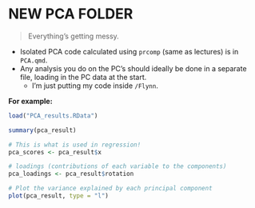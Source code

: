 # NEW PCA FOLDER

> Everything's getting messy.

- Isolated PCA code calculated using `prcomp` (same as lectures) is in `PCA.qmd`.
- Any analysis you do on the PC's should ideally be done in a separate file, loading in the PC data at the start.
  - I'm just putting my code inside `/Flynn`.

**For example:**

```r
load("PCA_results.RData")

summary(pca_result)

# This is what is used in regression!
pca_scores <- pca_result$x

# loadings (contributions of each variable to the components)
pca_loadings <- pca_result$rotation

# Plot the variance explained by each principal component
plot(pca_result, type = "l")
```


